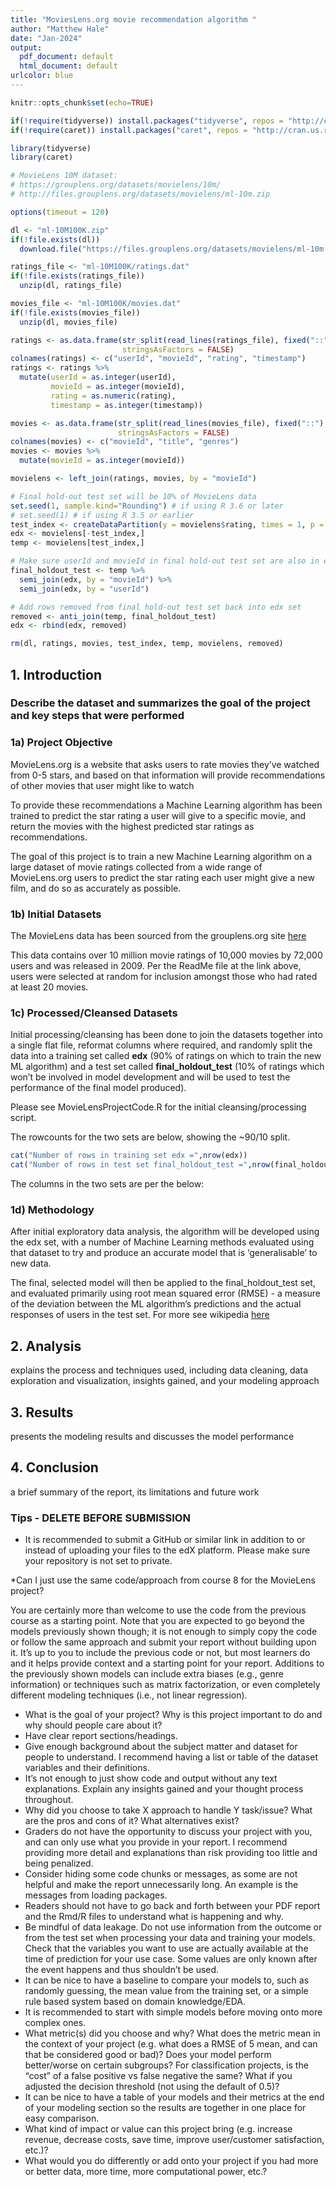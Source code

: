 ```yaml
---
title: "MoviesLens.org movie recommendation algorithm "
author: "Matthew Hale"
date: "Jan-2024"
output:
  pdf_document: default
  html_document: default
urlcolor: blue
---
```

```r
knitr::opts_chunk$set(echo=TRUE)
```

```r
if(!require(tidyverse)) install.packages("tidyverse", repos = "http://cran.us.r-project.org")
if(!require(caret)) install.packages("caret", repos = "http://cran.us.r-project.org")

library(tidyverse)
library(caret)

# MovieLens 10M dataset:
# https://grouplens.org/datasets/movielens/10m/
# http://files.grouplens.org/datasets/movielens/ml-10m.zip

options(timeout = 120)

dl <- "ml-10M100K.zip"
if(!file.exists(dl))
  download.file("https://files.grouplens.org/datasets/movielens/ml-10m.zip", dl)

ratings_file <- "ml-10M100K/ratings.dat"
if(!file.exists(ratings_file))
  unzip(dl, ratings_file)

movies_file <- "ml-10M100K/movies.dat"
if(!file.exists(movies_file))
  unzip(dl, movies_file)

ratings <- as.data.frame(str_split(read_lines(ratings_file), fixed("::"), simplify = TRUE),
                         stringsAsFactors = FALSE)
colnames(ratings) <- c("userId", "movieId", "rating", "timestamp")
ratings <- ratings %>%
  mutate(userId = as.integer(userId),
         movieId = as.integer(movieId),
         rating = as.numeric(rating),
         timestamp = as.integer(timestamp))

movies <- as.data.frame(str_split(read_lines(movies_file), fixed("::"), simplify = TRUE),
                        stringsAsFactors = FALSE)
colnames(movies) <- c("movieId", "title", "genres")
movies <- movies %>%
  mutate(movieId = as.integer(movieId))

movielens <- left_join(ratings, movies, by = "movieId")

# Final hold-out test set will be 10% of MovieLens data
set.seed(1, sample.kind="Rounding") # if using R 3.6 or later
# set.seed(1) # if using R 3.5 or earlier
test_index <- createDataPartition(y = movielens$rating, times = 1, p = 0.1, list = FALSE)
edx <- movielens[-test_index,]
temp <- movielens[test_index,]

# Make sure userId and movieId in final hold-out test set are also in edx set
final_holdout_test <- temp %>% 
  semi_join(edx, by = "movieId") %>%
  semi_join(edx, by = "userId")

# Add rows removed from final hold-out test set back into edx set
removed <- anti_join(temp, final_holdout_test)
edx <- rbind(edx, removed)

rm(dl, ratings, movies, test_index, temp, movielens, removed)
```


## 1. Introduction
### Describe the dataset and summarizes the goal of the project and key steps that were performed

### 1a) Project Objective
MovieLens.org is a website that asks users to rate movies they've watched from 0-5 stars, and based on that information will provide recommendations of other movies that user might like to watch

To provide these recommendations a Machine Learning algorithm has been trained to predict the star rating a user will give to a specific movie, and return the movies with the highest predicted star ratings as recommendations.

The goal of this project is to train a new Machine Learning algorithm on a large dataset of movie ratings collected from a wide range of MovieLens.org users to predict the star rating each user might give a new film, and do so as accurately as possible.

### 1b) Initial Datasets

The MovieLens data has been sourced from the grouplens.org site [here](https://grouplens.org/datasets/movielens/10m/)

This data contains over 10 million movie ratings of 10,000 movies by 72,000 users and was released in 2009. Per the ReadMe file at the link above, users were selected at random for inclusion amongst those who had rated at least 20 movies. 

### 1c) Processed/Cleansed Datasets

Initial processing/cleansing has been done to join the datasets together into a single flat file, reformat columns where required, and  randomly split the data into a training set called **edx** (90% of ratings on which to train the new ML algorithm) and a test set called **final_holdout_test** (10% of ratings which won't be involved in model development and will be used to test the performance of the final model produced).

Please see MovieLensProjectCode.R for the initial cleansing/processing script.

The rowcounts for the two sets are below, showing the ~90/10 split.

```r
cat("Number of rows in training set edx =",nrow(edx))
cat("Number of rows in test set final_holdout_test =",nrow(final_holdout_test))
```

The columns in the two sets are per the below:




### 1d) Methodology

After initial exploratory data analysis, the algorithm will be developed using the edx set, with a number of Machine Learning methods evaluated using that dataset to try and produce an accurate model that is 'generalisable' to new data. 

The final, selected model will then be applied to the final_holdout_test set, and evaluated primarily using root mean squared error (RMSE) - a measure of the deviation between the ML algorithm's predictions and the actual responses of users in the test set. For more see wikipedia [here](https://en.wikipedia.org/wiki/Root-mean-square_deviation)


## 2. Analysis
explains the process and techniques used, including data cleaning, data exploration and visualization, insights gained, and your modeling approach

## 3. Results
presents the modeling results and discusses the model performance

## 4. Conclusion
 a brief summary of the report, its limitations and future work
 
 
### Tips - DELETE BEFORE SUBMISSION
* It is recommended to submit a GitHub or similar link in addition to or instead of uploading your files to the edX platform. Please make sure your repository is not set to private. 

*Can I just use the same code/approach from course 8 for the MovieLens project?

You are certainly more than welcome to use the code from the previous course as a starting point. Note that you are expected to go beyond the models previously shown though; it is not enough to simply copy the code or follow the same approach and submit your report without building upon it. It's up to you to include the previous code or not, but most learners do and it helps provide context and a starting point for your report. Additions to the previously shown models can include extra biases (e.g., genre information) or techniques such as matrix factorization, or even completely different modeling techniques (i.e., not linear regression). 


* What is the goal of your project? Why is this project important to do and why should people care about it?
* Have clear report sections/headings.
* Give enough background about the subject matter and dataset for people to understand. I recommend having a list or table of the dataset variables and their definitions.
* It's not enough to just show code and output without any text explanations. Explain any insights gained and your thought process throughout.
* Why did you choose to take X approach to handle Y task/issue? What are the pros and cons of it? What alternatives exist?
* Graders do not have the opportunity to discuss your project with you, and can only use what you provide in your report. I recommend providing more detail and explanations than risk providing too little and being penalized.
* Consider hiding some code chunks or messages, as some are not helpful and make the report unnecessarily long. An example is the messages from loading packages.
* Readers should not have to go back and forth between your PDF report and the Rmd/R files to understand what is happening and why.
* Be mindful of data leakage. Do not use information from the outcome or from the test set when processing your data and training your models. Check that the variables you want to use are actually available at the time of prediction for your use case. Some values are only known after the event happens and thus shouldn't be used.
* It can be nice to have a baseline to compare your models to, such as randomly guessing, the mean value from the training set, or a simple rule based system based on domain knowledge/EDA.
* It is recommended to start with simple models before moving onto more complex ones.
* What metric(s) did you choose and why? What does the metric mean in the context of your project (e.g. what does a RMSE of 5 mean, and can that be considered good or bad)? Does your model perform better/worse on certain subgroups? For classification projects, is the "cost" of a false positive vs false negative the same? What if you adjusted the decision threshold (not using the default of 0.5)?
* It can be nice to have a table of your models and their metrics at the end of your modeling section so the results are together in one place for easy comparison.
* What kind of impact or value can this project bring (e.g. increase revenue, decrease costs, save time, improve user/customer satisfaction, etc.)?
* What would you do differently or add onto your project if you had more or better data, more time, more computational power, etc.?